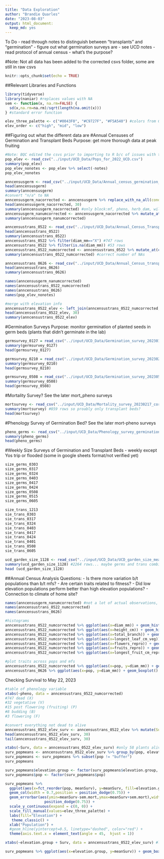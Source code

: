 ```yaml
---
title: "Data Exploration"
author: "Brandie Quarles"
date: "2023-08-03"
output: html_document:
  keep_md: yes
---
```


To Do
- read through notes to distinguish between "transplants" and "germination"
- figure out what germination surveys are - see UCD notes 
- read protocol of annual census - what's the purpose?

#Note: Not all data has been added to the corrected csvs folder, some are still in raw csvs

```r
knitr::opts_chunk$set(echo = TRUE)
```

##Relevant Libraries and Functions
```r
library(tidyverse)
library(naniar) #replaces values with NA
sem <- function(x, na.rm=FALSE) {
  sd(x,na.rm=na.rm)/sqrt(length(na.omit(x)))
} #standard error function 

elev_three_palette <- c("#0043F0", "#C9727F", "#F5A540") #colors from Gremer et al 2019
elev_order <- c("high", "mid", "low")
```


##Figuring out what the different data are 
#Annual Censuses of Germination and Transplant Beds
Purpose: get more thorough data at peak fruiting
```r
#Note: BQC edited the csvs prior to importing to R b/c of issues with the naming of columns and the first row of the transplants sheets not being the heading row (veg, repo info and not block, mf etc...) 
pop_elev <- read_csv("../input/UCD_Data/Pops_for_2022_UCD.csv")
summary(pop_elev)
pop_elev_nonotes <- pop_elev %>% select(-notes)
pop_elev_nonotes

anncensusgerm <- read_csv("../input/UCD_Data/Annual_census_germination_20230626_corrected.csv")
head(anncensusgerm)
summary(anncensusgerm)
#convert "n/a" to NA
anncensusgerm_nacorrected <- anncensusgerm %>% replace_with_na_all(condition = ~.x == "n/a")
head(anncensusgerm_nacorrected, 30)
summary(anncensusgerm_nacorrected) #only block:mf, pheno, herb_dam, wilt_status, and notes should be character
anncensusgerm_nanumcorrected <- anncensusgerm_nacorrected %>% mutate_at(c("diam_mm", "height_cm", "total_branch", "longest_leaf_cm", "flowers", "fruits", "longest_fruit_cm", "repro_branch"), as.double)
summary(anncensusgerm_nanumcorrected)

anncensustrans_0522 <- read_csv("../input/UCD_Data/Annual_Census_Transplants_20230522_corrected.csv")
head(anncensustrans_0522)
summary(anncensustrans_0522)
anncensustrans_0522 %>% filter(diam_mm=="X") #747 rows 
anncensustrans_0522 %>% filter(is.na(diam_mm)) #53 rows 
anncensustrans_0522_numcorrected <- anncensustrans_0522 %>% mutate_at(c("diam_mm", "height_cm", "total_branch", "longest_leaf_cm_veg", "flowers_repro", "fruits_repro", "longest_fruit_cm_repro", "repro_branch"), as.double)
summary(anncensustrans_0522_numcorrected) #correct number of NAs

anncensustrans_0626 <- read_csv("../input/UCD_Data/Annual_Census_transplants_20230626_corrected.csv")
head(anncensustrans_0626)
summary(anncensustrans_0626)

names(anncensusgerm_nanumcorrected)
names(anncensustrans_0522_numcorrected)
names(anncensustrans_0626)
names(pop_elev_nonotes)

#merge with elevation info 
anncensustrans_0522_elev <- left_join(anncensustrans_0522_numcorrected, pop_elev_nonotes, by=c("pop"="parent.pop"))
head(anncensustrans_0522_elev, 30)
summary(anncensustrans_0522_elev)
```


#Germination Surveys
Purpose: monitor germination of planted seeds in germ beds (plants that didn't germinate in the lab)
```r
germsurvey_0127 = read_csv("../input/UCD_Data/Germination_survey_20230127_corrected.csv")
summary(germsurvey_0127)
head(germsurvey_0127)

germsurvey_0210 = read_csv("../input/UCD_Data/Germination_survey_20230210_corrected.csv")
summary(germsurvey_0210)
head(germsurvey_0210)

germsurvey_0508 = read_csv("../input/UCD_Data/Germination_survey_20230508_corrected.csv")
summary(germsurvey_0508)
head(germsurvey_0508)
```


#Mortality Survey?
See the later mort_pheno surveys
```r
mortsurvey <- read_csv("../input/UCD_Data/Mortality_survey_20230217_corrected.csv")
summary(mortsurvey) #859 rows so proably only transplant beds?
head(mortsurvey)

```


#Phenology Survey of Germination Bed?
See the later mort-pheno surveys 
```r
pheno_germs <- read_csv("../input/UCD_Data/Phenology_survey_germination_20230515_corrected.csv")
summary(pheno_germs)
head(pheno_germs)
```


#Weekly Size Surveys of Germination and Transplant Beds
- weekly except Yos trip or flooded (some in google sheets format/not verified yet)
```r
size_germs_0303
size_germs_0317
size_germs_0324
size_germs_0403
size_germs_0417
size_germs_0424
size_germs_0508
size_germs_0515
size_germs_0605

size_trans_1213
sie_trans_0303
sie_trans_0317
sie_trans_0324
sie_trans_0403
sie_trans_0417
sie_trans_0424
sie_trans_0401
sie_trans_0508
sie_trans_0605

ucd_garden_size_1128 <- read_csv("../input/UCD_Data/UCD_garden_size_measurements_20221128_corrected.csv")
summary(ucd_garden_size_1128) #2264 rows... maybe germs and trans combined?
head (ucd_garden_size_1128)
```

##Annual Census Analysis 
Questions:
- Is there more variation b/t populations than b/t mfs?
- Are certain traits related to fitness?
- Did low elevation populations perform better than high elevation populations?
- Connection to climate of home site?
```r
names(anncensusgerm_nanumcorrected) #not a lot of actual observations, when was this collected?
names(anncensustrans_0522_numcorrected)
names(anncensustrans_0626)

#histograms
anncensustrans_0522_numcorrected %>% ggplot(aes(x=diam_mm)) + geom_histogram()
anncensustrans_0522_numcorrected %>% ggplot(aes(x=height_cm)) + geom_histogram()
anncensustrans_0522_numcorrected %>% ggplot(aes(x=total_branch)) + geom_histogram()
anncensustrans_0522_numcorrected %>% ggplot(aes(x=longest_leaf_cm_veg)) + geom_histogram()
anncensustrans_0522_numcorrected %>% ggplot(aes(x=flowers_repro)) + geom_histogram()
anncensustrans_0522_numcorrected %>% ggplot(aes(x=fruits_repro)) + geom_histogram()
anncensustrans_0522_numcorrected %>% ggplot(aes(x=longest_fruit_cm_repro)) + geom_histogram()

#plot traits across pops and mfs 
anncensustrans_0522_numcorrected %>% ggplot(aes(x=pop, y=diam_mm)) + geom_boxplot() #more pops with data on 0522 than 0626
anncensustrans_0626 %>% ggplot(aes(x=pop, y=diam_mm)) + geom_boxplot()

```

Checking Survival to May 22, 2023
```r
#table of phenology variable 
xtabs(~pheno, data = anncensustrans_0522_numcorrected) 
#747 dead (X)
#32 vegetative (V)
#15 post flowering (fruiting) (P)
#8 budding (B)
#3 flowering (F)

#convert everything not dead to alive
anncensustrans_0522_elev_surv <- anncensustrans_0522_elev %>% mutate(Surv=ifelse(pheno == "X", 0, 1)) %>% select(phylogroup, elevation.group, UCD.seed.year, date:repro_branch, Surv) #1=survived, 0=dead 
head(anncensustrans_0522_elev_surv, 30)
tail(anncensustrans_0522_elev_surv, 30)

xtabs(~Surv, data = anncensustrans_0522_elev_surv) #only 58 plants alive late May 
surv_popmeans <- anncensustrans_0522_elev_surv %>% group_by(pop, elevation.group) %>% summarise(meanSurv=mean(Surv, na.rm = TRUE), sem.mort=sem(Surv, na.rm=TRUE))
surv_popmeans <- surv_popmeans %>% subset(pop != "buffer")
surv_popmeans

surv_popmeans$elevation.group <- factor(surv_popmeans$elevation.group, levels=elev_order)
surv_popmeans$pop <- factor(surv_popmeans$pop)

surv_popmeans %>% 
  ggplot(aes(x=fct_reorder(pop, meanSurv), y=meanSurv, fill=elevation.group)) + 
  geom_col(width = 0.7,position = position_dodge(0.75)) + 
  geom_errorbar(aes(ymin=meanSurv-sem.mort,ymax=meanSurv+sem.mort),width=.2, position = 
                  position_dodge(0.75)) +
  scale_y_continuous(expand = c(0, 0)) +
  scale_fill_manual(values=elev_three_palette) + 
  labs(fill="Elevation") +
   theme_classic() +
  xlab("Population") +
  #geom_hline(yintercept=0.5, linetype="dashed", color="red") +
  theme(axis.text.x = element_text(angle = 45,  hjust = 1))

xtabs(~elevation.group + Surv, data = anncensustrans_0522_elev_surv) #low elevation has the most alive and mid-elevation has the least, but this isn't standardized by the total amount planted

surv_popmeans %>% ggplot(aes(x=elevation.group, y=meanSurv)) + geom_boxplot()
```

